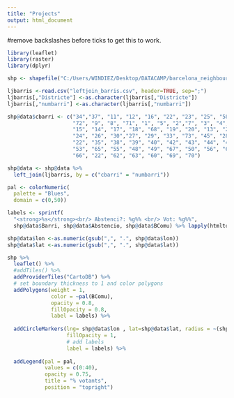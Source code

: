 ```yaml
---
title: "Projects"
output: html_document
---
```


#remove backslashes before ticks to get this to work. 
```r
library(leaflet)
library(raster)
library(dplyr)
```

```r
shp <- shapefile("C:/Users/WINDIEZ/Desktop/DATACAMP/barcelona_neighbourhoods/barcelona_neighbourhoods")

ljbarris <-read.csv("leftjoin_barris.csv", header=TRUE, sep=";")
ljbarris[,"Districte"] <-as.character(ljbarris[,"Districte"])
ljbarris[,"numbarri"] <-as.character(ljbarris[,"numbarri"])

shp@data$cbarri <- c("34","37", "11", "12", "16", "22", "23", "25", "58", "51", "32", "59",
                     "72", "9", "8", "71", "1", "5", "2","7", "3", "4", "6", "10",
                     "15", "14", "17", "18", "68", "19", "20", "13", "21", "64", "31",
                     "24", "26", "30","27", "29", "33", "73", "45", "28", "36", "46",
                     "22", "35", "38", "39", "40", "42", "43", "44", "41", "47", "52",
                     "53", "65", "55", "48", "49", "67", "50", "56", "61", "54", "57",
                     "66", "22", "62", "63", "60", "69", "70")

shp@data <- shp@data %>% 
  left_join(ljbarris, by = c("cbarri" = "numbarri"))

pal <- colorNumeric(
  palette = "Blues",
  domain = c(0,50))

labels <- sprintf(
  "<strong>%s</strong><br/> Abstenci?: %g%% <br/> Vot: %g%%",
  shp@data$Barri, shp@data$Abstencio, shp@data$BComu) %>% lapply(htmltools::HTML)

shp@data$lon <-as.numeric(gsub(",", ".", shp@data$lon))
shp@data$lat <-as.numeric(gsub(",", ".", shp@data$lat))

shp %>%
  leaflet() %>%
  #addTiles() %>%
  addProviderTiles("CartoDB") %>%
  # set boundary thickness to 1 and color polygons
  addPolygons(weight = 1,
              color = ~pal(BComu),
              opacity = 0.8,
              fillOpacity = 0.8,
              label = labels) %>%
  
  addCircleMarkers(lng= shp@data$lon , lat=shp@data$lat, radius = ~(shp@data$Abstencio)/5, color = "black", weight=1, fillColor ="black",
                   fillOpacity = 1,
                   # add labels
                   label = labels) %>%
  
  addLegend(pal = pal,
            values = c(0:40),
            opacity = 0.75,
            title = "% votants",
            position = "topright")
              
```
